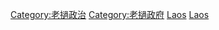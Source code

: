 {{Commonscat|International relations of Laos}}

[[Category:老撾政治|Category:老撾政治]]
[[Category:老撾政府|Category:老撾政府]]
[[Category:亚洲各国外交|Laos]]
[[Category:东南亚外交|Laos]]